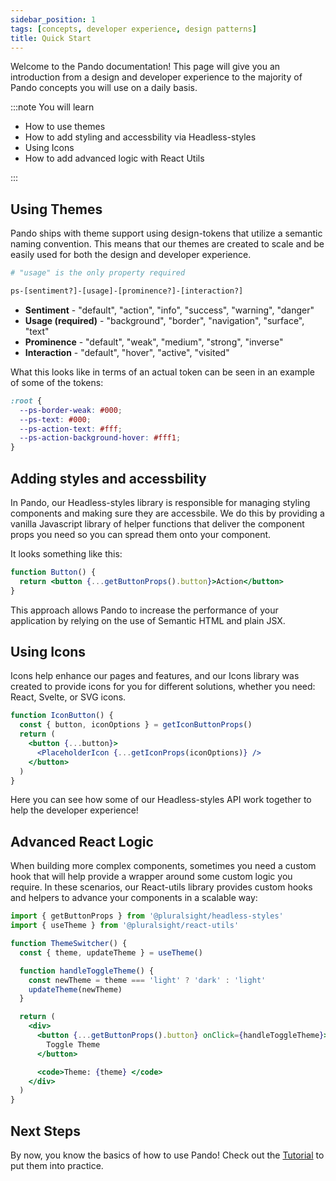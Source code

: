 ```yaml
---
sidebar_position: 1
tags: [concepts, developer experience, design patterns]
title: Quick Start
---
```


Welcome to the Pando documentation! This page will give you an introduction from a design and developer experience to the majority of Pando concepts you will use on a daily basis.

:::note You will learn

<ul className="ul-list">
  <li className="ul-list-item">How to use themes</li>
  <li className="ul-list-item">
    How to add styling and accessbility via Headless-styles
  </li>
  <li className="ul-list-item">Using Icons</li>
  <li className="ul-list-item">How to add advanced logic with React Utils</li>
</ul>

:::

## Using Themes

Pando ships with theme support using design-tokens that utilize a semantic naming convention. This means that our themes are created to scale and be easily used for both the design and developer experience.

```bash
# "usage" is the only property required

ps-[sentiment?]-[usage]-[prominence?]-[interaction?]
```

- **Sentiment** - "default", "action", "info", "success", "warning", "danger"
- **Usage (required)** - "background", "border", "navigation", "surface", "text"
- **Prominence** - "default", "weak", "medium", "strong", "inverse"
- **Interaction** - "default", "hover", "active", "visited"

What this looks like in terms of an actual token can be seen in an example of some of the tokens:

```css title="Example of tokens (not actual values)"
:root {
  --ps-border-weak: #000;
  --ps-text: #000;
  --ps-action-text: #fff;
  --ps-action-background-hover: #fff1;
}
```

## Adding styles and accessbility

In Pando, our Headless-styles library is responsible for managing styling components and making sure they are accessbile. We do this by providing a vanilla Javascript library of helper functions that deliver the component props you need so you can spread them onto your component.

It looks something like this:

```jsx live
function Button() {
  return <button {...getButtonProps().button}>Action</button>
}
```

This approach allows Pando to increase the performance of your application by relying on the use of Semantic HTML and plain JSX.

## Using Icons

Icons help enhance our pages and features, and our Icons library was created to provide icons for you for different solutions, whether you need: React, Svelte, or SVG icons.

```jsx live
function IconButton() {
  const { button, iconOptions } = getIconButtonProps()
  return (
    <button {...button}>
      <PlaceholderIcon {...getIconProps(iconOptions)} />
    </button>
  )
}
```

Here you can see how some of our Headless-styles API work together to help the developer experience!

## Advanced React Logic

When building more complex components, sometimes you need a custom hook that will help provide a wrapper around some custom logic you require. In these scenarios, our React-utils library provides custom hooks and helpers to advance your components in a scalable way:

```jsx showLineNumbers
import { getButtonProps } from '@pluralsight/headless-styles'
import { useTheme } from '@pluralsight/react-utils'

function ThemeSwitcher() {
  const { theme, updateTheme } = useTheme()

  function handleToggleTheme() {
    const newTheme = theme === 'light' ? 'dark' : 'light'
    updateTheme(newTheme)
  }

  return (
    <div>
      <button {...getButtonProps().button} onClick={handleToggleTheme}>
        Toggle Theme
      </button>

      <code>Theme: {theme} </code>
    </div>
  )
}
```

## Next Steps

By now, you know the basics of how to use Pando! Check out the [Tutorial](./tutorial-star-rating.mdx) to put them into practice.
